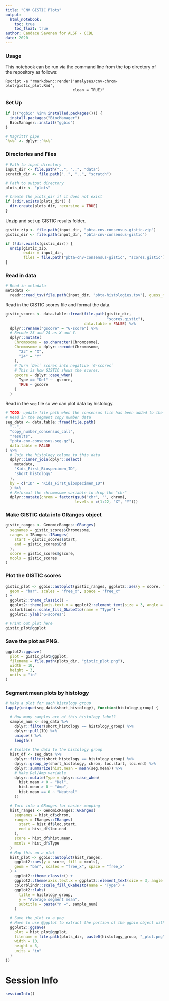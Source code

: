 ```yaml
---
title: "CNV GISTIC Plots"
output:   
  html_notebook: 
    toc: true
    toc_float: true
author: Candace Savonen for ALSF - CCDL
date: 2020
---
```


### Usage

This notebook can be run via the command line from the top directory of the 
repository as follows:

```
Rscript -e "rmarkdown::render('analyses/cnv-chrom-plot/gistic_plot.Rmd', 
                              clean = TRUE)"
```

### Set Up

```r
if (!("ggbio" %in% installed.packages())) {
  install.packages("BiocManager")
  BiocManager::install("ggbio")
}

# Magrittr pipe
`%>%` <- dplyr::`%>%`
```

### Directories and Files

```r
# Path to input directory
input_dir <- file.path("..", "..", "data")
scratch_dir <- file.path("..", "..", "scratch")

# Path to output directory
plots_dir <- "plots"

# Create the plots_dir if it does not exist
if (!dir.exists(plots_dir)) {
  dir.create(plots_dir, recursive = TRUE)
}
```

Unzip and set up GISTIC results folder. 

```r
gistic_zip <- file.path(input_dir, "pbta-cnv-consensus-gistic.zip")
gistic_dir <- file.path(input_dir, "pbta-cnv-consensus-gistic")

if (!dir.exists(gistic_dir)) {
  unzip(gistic_zip, 
        exdir = input_dir,
        files = file.path("pbta-cnv-consensus-gistic", "scores.gistic"))
}
```

### Read in data 

```r
# Read in metadata
metadata <-
  readr::read_tsv(file.path(input_dir, "pbta-histologies.tsv"), guess_max = 10000)
```

Read in the GISTIC scores file and format the data.

```r
gistic_scores <- data.table::fread(file.path(gistic_dir,
                                             "scores.gistic"),
                                   data.table = FALSE) %>%
  dplyr::rename("gscore" = "G-score") %>%
  # Recode 23 and 24 as X and Y.
  dplyr::mutate(
    Chromosome = as.character(Chromosome),
    Chromosome = dplyr::recode(Chromosome,
      "23" = "X",
      "24" = "Y"
    ),
    # Turn `Del` scores into negative `G-scores`
    # This is how GISTIC shows the scores.
    gscore = dplyr::case_when(
      Type == "Del" ~ -gscore,
      TRUE ~ gscore
    )
  )
```

Read in the `seg` file so we can plot data by histology. 

```r
# TODO: update file path when the consensus file has been added to the data release. 
# Read in the segment copy number data
seg_data <- data.table::fread(file.path(
  "..", 
  "copy_number_consensus_call", 
  "results", 
  "pbta-cnv-consensus.seg.gz"),
  data.table = FALSE
) %>%
  # Join the histology column to this data
  dplyr::inner_join(dplyr::select(
    metadata,
    "Kids_First_Biospecimen_ID",
    "short_histology"
  ),
  by = c("ID" = "Kids_First_Biospecimen_ID")
  ) %>% 
  # Reformat the chromosome variable to drop the "chr"
  dplyr::mutate(chrom = factor(gsub("chr", "", chrom), 
                               levels = c(1:22, "X", "Y")))
```

### Make GISTIC data into GRanges object

```r
gistic_ranges <- GenomicRanges::GRanges(
  seqnames = gistic_scores$Chromosome,
  ranges = IRanges::IRanges(
    start = gistic_scores$Start,
    end = gistic_scores$End
  ),
  score = gistic_scores$gscore,
  mcols = gistic_scores
)
```

### Plot the GISTIC scores

```r
gistic_plot <- ggbio::autoplot(gistic_ranges, ggplot2::aes(y = score, fill = mcols.Type),
  geom = "bar", scales = "free_x", space = "free_x"
) +
  ggplot2::theme_classic() +
  ggplot2::theme(axis.text.x = ggplot2::element_text(size = 3, angle = 45, hjust = 1)) +
  colorblindr::scale_fill_OkabeIto(name = "Type") +
  ggplot2::ylab("G-scores")

# Print out plot here
gistic_plot@ggplot
```

### Save the plot as PNG. 

```r
ggplot2::ggsave(
  plot = gistic_plot@ggplot,
  filename = file.path(plots_dir, "gistic_plot.png"),
  width = 10,
  height = 3,
  units = "in"
)
```

### Segment mean plots by histology 

```r
# Make a plot for each histology group
lapply(unique(seg_data$short_histology), function(histology_group) {

  # How many samples are of this histology label?
  sample_num <- seg_data %>%
    dplyr::filter(short_histology == histology_group) %>%
    dplyr::pull(ID) %>%
    unique() %>%
    length()

  # Isolate the data to the histology group
  hist_df <- seg_data %>%
    dplyr::filter(short_histology == histology_group) %>%
    dplyr::group_by(short_histology, chrom, loc.start, loc.end) %>%
    dplyr::summarize(hist.mean = mean(seg.mean)) %>%
    # Make Del/Amp variable
    dplyr::mutate(Type = dplyr::case_when(
      hist.mean < 0 ~ "Del",
      hist.mean > 0 ~ "Amp",
      hist.mean == 0 ~ "Neutral"
    ))

  # Turn into a GRanges for easier mapping
  hist_ranges <- GenomicRanges::GRanges(
    seqnames = hist_df$chrom,
    ranges = IRanges::IRanges(
      start = hist_df$loc.start,
      end = hist_df$loc.end
    ),
    score = hist_df$hist.mean,
    mcols = hist_df$Type
  )
  # Map this on a plot
  hist_plot <- ggbio::autoplot(hist_ranges,
    ggplot2::aes(y = score, fill = mcols),
    geom = "bar", scales = "free_x", space = "free_x"
  ) +
    ggplot2::theme_classic() +
    ggplot2::theme(axis.text.x = ggplot2::element_text(size = 3, angle = 45, hjust = 1)) +
    colorblindr::scale_fill_OkabeIto(name = "Type") +
    ggplot2::labs(
      title = histology_group,
      y = "Average segment mean",
      subtitle = paste("n =", sample_num)
    )

  # Save the plot to a png
  # Have to use @ggplot to extract the portion of the ggbio object with the plot
  ggplot2::ggsave(
    plot = hist_plot@ggplot,
    filename = file.path(plots_dir, paste0(histology_group, "_plot.png")),
    width = 10,
    height = 3,
    units = "in"
  )
})
```

# Session Info

```r
sessionInfo()
```

